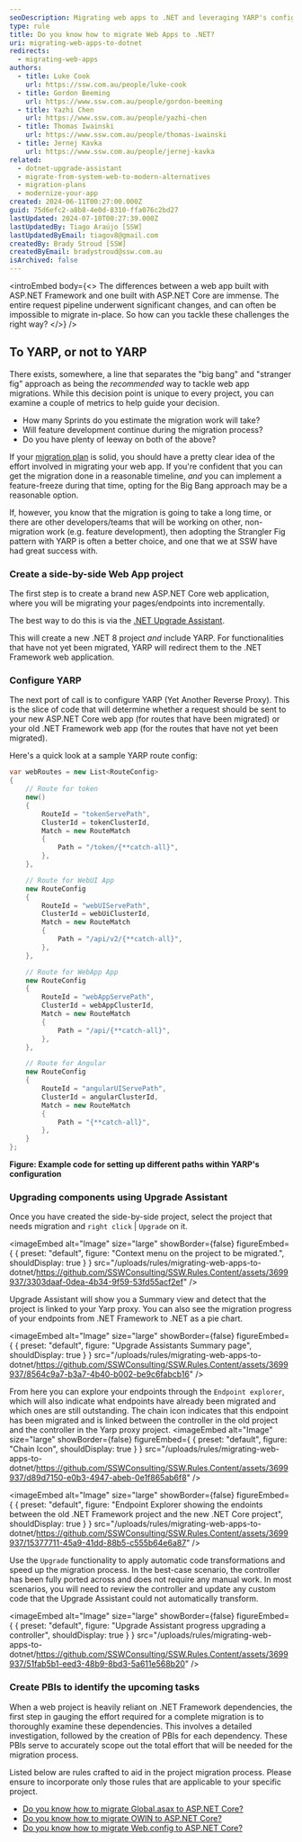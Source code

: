 ```yaml
---
seoDescription: Migrating web apps to .NET and leveraging YARP's configuration and Upgrade Assistant for a seamless transition.
type: rule
title: Do you know how to migrate Web Apps to .NET?
uri: migrating-web-apps-to-dotnet
redirects:
  - migrating-web-apps
authors:
  - title: Luke Cook
    url: https://ssw.com.au/people/luke-cook
  - title: Gordon Beeming
    url: https://www.ssw.com.au/people/gordon-beeming
  - title: Yazhi Chen
    url: https://www.ssw.com.au/people/yazhi-chen
  - title: Thomas Iwainski
    url: https://www.ssw.com.au/people/thomas-iwainski
  - title: Jernej Kavka
    url: https://www.ssw.com.au/people/jernej-kavka
related:
  - dotnet-upgrade-assistant
  - migrate-from-system-web-to-modern-alternatives
  - migration-plans
  - modernize-your-app
created: 2024-06-11T00:27:00.000Z
guid: 75d6efc2-a8b8-4e0d-8310-ffa076c2bd27
lastUpdated: 2024-07-10T00:27:39.000Z
lastUpdatedBy: Tiago Araújo [SSW]
lastUpdatedByEmail: tiagov8@gmail.com
createdBy: Brady Stroud [SSW]
createdByEmail: bradystroud@ssw.com.au
isArchived: false
---
```


<introEmbed
  body={<>
The differences between a web app built with ASP.NET Framework and one built with ASP.NET Core are immense. The entire request pipeline underwent significant changes, and can often be impossible to migrate in-place. So how can you tackle these challenges the right way?
  </>}
/>
## To YARP, or not to YARP

There exists, somewhere, a line that separates the "big bang" and "stranger fig" approach as being the _recommended_ way to tackle web app migrations. While this decision point is unique to every project, you can examine a couple of metrics to help guide your decision.

* How many Sprints do you estimate the migration work will take?
* Will feature development continue during the migration process?
* Do you have plenty of leeway on both of the above?

If your [migration plan](/migration-plans) is solid, you should have a pretty clear idea of the effort involved in migrating your web app. If you're confident that you can get the migration done in a reasonable timeline, _and_ you can implement a feature-freeze during that time, opting for the Big Bang approach may be a reasonable option.

If, however, you know that the migration is going to take a long time, or there are other developers/teams that will be working on other, non-migration work (e.g. feature development), then adopting the Strangler Fig pattern with YARP is often a better choice, and one that we at SSW have had great success with.

### Create a side-by-side Web App project

The first step is to create a brand new ASP.NET Core web application, where you will be migrating your pages/endpoints into incrementally.

The best way to do this is via the [.NET Upgrade Assistant](https://dotnet.microsoft.com/en-us/platform/upgrade-assistant).

This will create a new .NET 8 project _and_ include YARP. For functionalities that have not yet been migrated, YARP will redirect them to the .NET Framework web application.

### Configure YARP

The next port of call is to configure YARP (Yet Another Reverse Proxy). This is the slice of code that will determine whether a request should be sent to your new ASP.NET Core web app (for routes that have been migrated) or your old .NET Framework web app (for the routes that have not yet been migrated).

Here's a quick look at a sample YARP route config:

```csharp
var webRoutes = new List<RouteConfig>
{
    // Route for token
    new()
    {
        RouteId = "tokenServePath",
        ClusterId = tokenClusterId,
        Match = new RouteMatch
        {
            Path = "/token/{**catch-all}",
        },
    },

    // Route for WebUI App
    new RouteConfig
    {
        RouteId = "webUIServePath",
        ClusterId = webUiClusterId,
        Match = new RouteMatch
        {
            Path = "/api/v2/{**catch-all}",
        },
    },

    // Route for WebApp App
    new RouteConfig
    {
        RouteId = "webAppServePath",
        ClusterId = webAppClusterId,
        Match = new RouteMatch
        {
            Path = "/api/{**catch-all}",
        },
    },

    // Route for Angular
    new RouteConfig
    {
        RouteId = "angularUIServePath",
        ClusterId = angularClusterId,
        Match = new RouteMatch
        {
            Path = "{**catch-all}",
        },
    }
};

```

**Figure: Example code for setting up different paths within YARP's configuration**

### Upgrading components using Upgrade Assistant

Once you have created the side-by-side project, select the project that needs migration and `right click` | `Upgrade` on it.


<imageEmbed
  alt="Image"
  size="large"
  showBorder={false}
  figureEmbed={ {
    preset: "default",
    figure: "Context menu on the project to be migrated.",
    shouldDisplay: true
  } }
  src="/uploads/rules/migrating-web-apps-to-dotnet/https://github.com/SSWConsulting/SSW.Rules.Content/assets/3699937/3303daaf-0dea-4b34-9f59-53fd55acf2ef"
/>

Upgrade Assistant will show you a Summary view and detect that the project is linked to your Yarp proxy.
You can also see the migration progress of your endpoints from .NET Framework to .NET as a pie chart.


<imageEmbed
  alt="Image"
  size="large"
  showBorder={false}
  figureEmbed={ {
    preset: "default",
    figure: "Upgrade Assistants Summary page",
    shouldDisplay: true
  } }
  src="/uploads/rules/migrating-web-apps-to-dotnet/https://github.com/SSWConsulting/SSW.Rules.Content/assets/3699937/8564c9a7-b3a7-4b40-b002-be9c6fabcb16"
/>

From here you can explore your endpoints through the `Endpoint explorer`, which will also indicate what endpoints have already been migrated and which ones are still outstanding.
The chain icon indicates that this endpoint has been migrated and is linked between the controller in the old project and the controller in the Yarp proxy project. 
<imageEmbed
  alt="Image"
  size="large"
  showBorder={false}
  figureEmbed={ {
    preset: "default",
    figure: "Chain Icon",
    shouldDisplay: true
  } }
  src="/uploads/rules/migrating-web-apps-to-dotnet/https://github.com/SSWConsulting/SSW.Rules.Content/assets/3699937/d89d7150-e0b3-4947-abeb-0e1f865ab6f8"
/>


<imageEmbed
  alt="Image"
  size="large"
  showBorder={false}
  figureEmbed={ {
    preset: "default",
    figure: "Endpoint Explorer showing the endoints between the old .NET Framework project and the new .NET Core project",
    shouldDisplay: true
  } }
  src="/uploads/rules/migrating-web-apps-to-dotnet/https://github.com/SSWConsulting/SSW.Rules.Content/assets/3699937/15377711-45a9-41dd-88b5-c555b64e6a87"
/>

Use the `Upgrade` functionality to apply automatic code transformations and speed up the migration process.
In the best-case scenario, the controller has been fully ported across and does not require any manual work.
In most scenarios, you will need to review the controller and update any custom code that the Upgrade Assistant could not automatically transform.


<imageEmbed
  alt="Image"
  size="large"
  showBorder={false}
  figureEmbed={ {
    preset: "default",
    figure: "Upgrade Assistant progress upgrading a controller",
    shouldDisplay: true
  } }
  src="/uploads/rules/migrating-web-apps-to-dotnet/https://github.com/SSWConsulting/SSW.Rules.Content/assets/3699937/51fab5b1-eed3-48b9-8bd3-5a611e568b20"
/>

### Create PBIs to identify the upcoming tasks

When a web project is heavily reliant on .NET Framework dependencies, the first step in gauging the effort required for a complete migration is to thoroughly examine these dependencies. This involves a detailed investigation, followed by the creation of PBIs for each dependency. These PBIs serve to accurately scope out the total effort that will be needed for the migration process.

Listed below are rules crafted to aid in the project migration process. Please ensure to incorporate only those rules that are applicable to your specific project.

* [Do you know how to migrate Global.asax to ASP.NET Core?](/migrate-global-asax-to-asp-net-core)
* [Do you know how to migrate OWIN to ASP.NET Core?](/know-how-to-migrate-owin-to-asp-net-core)
* [Do you know how to migrate Web.config to ASP.NET Core?](/know-how-to-migrate-web-config-to-asp-net-core)
